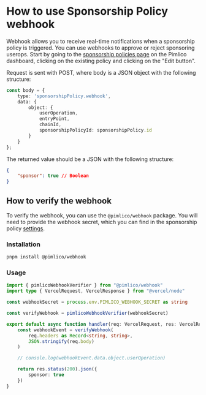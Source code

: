 # How to use Sponsorship Policy webhook

Webhook allows you to receive real-time notifications when a sponsorship policy is triggered. You can use webhooks to approve or reject sponsoring userops. Start by going to the [sponsorship policies page](https://dashboard.pimlico.io/sponsorship-policies) on the Pimlico dashboard, clicking on the existing policy and clicking on the "Edit button".

Request is sent with POST, where body is a JSON object with the following structure:

```typescript
const body = {
    type: 'sponsorshipPolicy.webhook',
    data: {
        object: {
            userOperation,
            entryPoint,
            chainId,
            sponsorshipPolicyId: sponsorshipPolicy.id    
        }
    }
};
```

The returned value should be a JSON with the following structure:

```json
{
    "sponsor": true // Boolean
}
```

## How to verify the webhook

To verify the webhook, you can use the `@pimlico/webhook` package. You will need to provide the webhook secret, which you can find in the sponsorship policy [settings](https://dashboard.pimlico.io/sponsorship-policies).

### Installation

```bash
pnpm install @pimlico/webhook
```

### Usage

```typescript
import { pimlicoWebhookVerifier } from "@pimlico/webhook"
import type { VercelRequest, VercelResponse } from "@vercel/node"

const webhookSecret = process.env.PIMLICO_WEBHOOK_SECRET as string

const verifyWebhook = pimlicoWebhookVerifier(webhookSecret)

export default async function handler(req: VercelRequest, res: VercelResponse) {
    const webhookEvent = verifyWebhook(
        req.headers as Record<string, string>,
        JSON.stringify(req.body)
    )

    // console.log(webhookEvent.data.object.userOperation)

    return res.status(200).json({
        sponsor: true
    })
}
```
